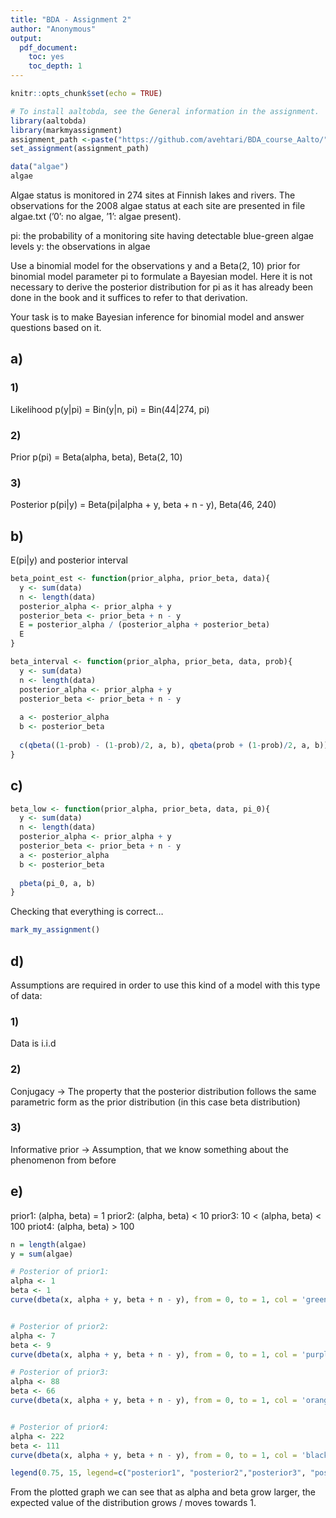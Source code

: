 ```yaml
---
title: "BDA - Assignment 2"
author: "Anonymous"
output: 
  pdf_document: 
    toc: yes
    toc_depth: 1
---
```

```r
knitr::opts_chunk$set(echo = TRUE)
```

```r
# To install aaltobda, see the General information in the assignment.
library(aaltobda)
library(markmyassignment)
assignment_path <-paste("https://github.com/avehtari/BDA_course_Aalto/", "blob/master/assignments/tests/assignment2.yml", sep="")
set_assignment(assignment_path)
```
```r
data("algae")
algae
```
Algae status is monitored in 274 sites at Finnish lakes and rivers. The observations for the 2008 algae status at each site are presented in file algae.txt (’0’: no algae, ’1’: algae present).

pi: the probability of a monitoring site having detectable blue-green algae levels
y: the observations in algae

Use a binomial model for the observations y and a Beta(2, 10) prior for binomial model parameter pi to formulate a Bayesian model. Here it is not necessary to derive the posterior distribution for pi as it has already been done in the book and it suffices to refer to that derivation.

Your task is to make Bayesian inference for binomial model and answer questions based on it.

## a)

### 1)
Likelihood p(y|pi) = Bin(y|n, pi) = Bin(44|274, pi)

### 2)
Prior p(pi) = Beta(alpha, beta), Beta(2, 10)

### 3)
Posterior p(pi|y) = Beta(pi|alpha + y, beta + n - y), Beta(46, 240)

## b)
E(pi|y) and posterior interval
```r
beta_point_est <- function(prior_alpha, prior_beta, data){
  y <- sum(data)
  n <- length(data)
  posterior_alpha <- prior_alpha + y
  posterior_beta <- prior_beta + n - y
  E = posterior_alpha / (posterior_alpha + posterior_beta)
  E
}

beta_interval <- function(prior_alpha, prior_beta, data, prob){
  y <- sum(data)
  n <- length(data)
  posterior_alpha <- prior_alpha + y
  posterior_beta <- prior_beta + n - y
  
  a <- posterior_alpha
  b <- posterior_beta
  
  c(qbeta((1-prob) - (1-prob)/2, a, b), qbeta(prob + (1-prob)/2, a, b))
}
```
## c)
```r
beta_low <- function(prior_alpha, prior_beta, data, pi_0){
  y <- sum(data)
  n <- length(data)
  posterior_alpha <- prior_alpha + y
  posterior_beta <- prior_beta + n - y
  a <- posterior_alpha
  b <- posterior_beta
  
  pbeta(pi_0, a, b)
}
```

Checking that everything is correct...
```r
mark_my_assignment()
```

## d)
Assumptions are required in order to use this kind of a model with this type of data:

### 1)
Data is i.i.d

### 2)

Conjugacy -> The property that the posterior distribution follows the same parametric form as the prior distribution (in this case beta distribution)

### 3)

Informative prior -> Assumption, that we know something about the phenomenon from before

## e)
prior1: (alpha, beta) = 1
prior2: (alpha, beta) < 10
prior3: 10 < (alpha, beta) < 100
priot4: (alpha, beta) > 100


```r
n = length(algae)
y = sum(algae)

# Posterior of prior1:
alpha <- 1
beta <- 1
curve(dbeta(x, alpha + y, beta + n - y), from = 0, to = 1, col = 'green')


# Posterior of prior2:
alpha <- 7
beta <- 9
curve(dbeta(x, alpha + y, beta + n - y), from = 0, to = 1, col = 'purple', add = TRUE)

# Posterior of prior3:
alpha <- 88
beta <- 66
curve(dbeta(x, alpha + y, beta + n - y), from = 0, to = 1, col = 'orange', add = TRUE)


# Posterior of prior4:
alpha <- 222
beta <- 111
curve(dbeta(x, alpha + y, beta + n - y), from = 0, to = 1, col = 'black', add = TRUE)

legend(0.75, 15, legend=c("posterior1", "posterior2","posterior3", "posterior4"), col=c("green","purple","orange", "black"), lty=c(1,1,1,1))
```
From the plotted graph we can see that as alpha and beta grow larger, the expected value of the distribution grows / moves towards 1.
